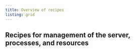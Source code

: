 ```yaml
---
title: Overview of recipes
listing: grid
---
```


## Recipes for management of the server, processes, and resources